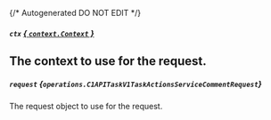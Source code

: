 {/* Autogenerated DO NOT EDIT  */}

##### `ctx` [*{ `context.Context` }*](https://pkg.go.dev/context#Context)
The context to use for the request.
---
##### `request` *{`operations.C1APITaskV1TaskActionsServiceCommentRequest`}*
The request object to use for the request.

<Collapsible openLabel={Labels.showProperties} closeLabel={Labels.hideProperties}>
  <C1APITaskV1TaskActionsServiceCommentRequest />
</Collapsible>


